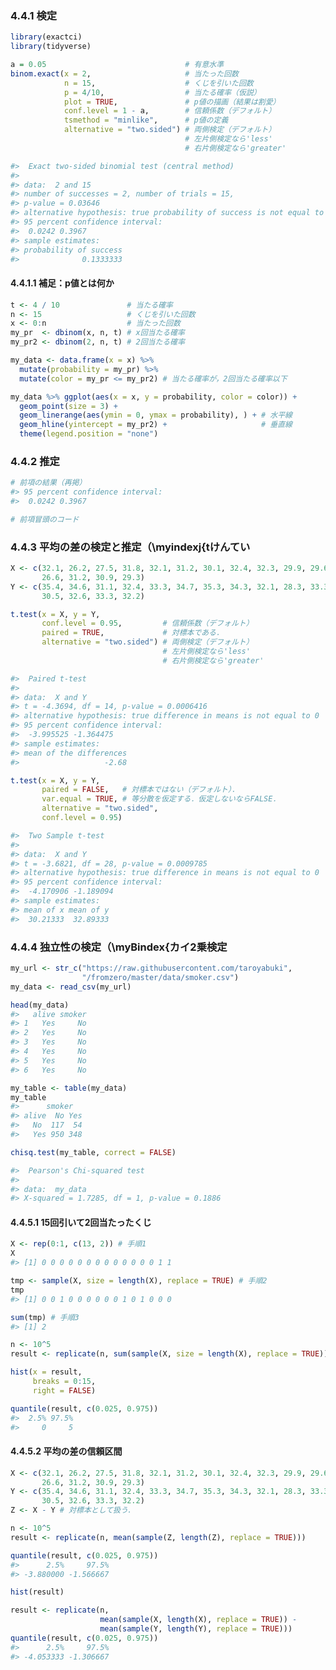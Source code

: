 ### 4.4.1 検定

```r
library(exactci)
library(tidyverse)

a = 0.05                               # 有意水準
binom.exact(x = 2,                     # 当たった回数
            n = 15,                    # くじを引いた回数
            p = 4/10,                  # 当たる確率（仮説）
            plot = TRUE,               # p値の描画（結果は割愛）
            conf.level = 1 - a,        # 信頼係数（デフォルト）
            tsmethod = "minlike",      # p値の定義
            alternative = "two.sided") # 両側検定（デフォルト）
                                       # 左片側検定なら'less'
                                       # 右片側検定なら'greater'

#> 	Exact two-sided binomial test (central method)
#> 
#> data:  2 and 15
#> number of successes = 2, number of trials = 15,
#> p-value = 0.03646
#> alternative hypothesis: true probability of success is not equal to 0.4
#> 95 percent confidence interval:
#>  0.0242 0.3967
#> sample estimates:
#> probability of success 
#>              0.1333333 
```

#### 4.4.1.1 補足：p値とは何か

```r
t <- 4 / 10               # 当たる確率
n <- 15                   # くじを引いた回数
x <- 0:n                  # 当たった回数
my_pr  <- dbinom(x, n, t) # x回当たる確率
my_pr2 <- dbinom(2, n, t) # 2回当たる確率

my_data <- data.frame(x = x) %>%
  mutate(probability = my_pr) %>%
  mutate(color = my_pr <= my_pr2) # 当たる確率が，2回当たる確率以下

my_data %>% ggplot(aes(x = x, y = probability, color = color)) +
  geom_point(size = 3) +
  geom_linerange(aes(ymin = 0, ymax = probability), ) + # 水平線
  geom_hline(yintercept = my_pr2) +                     # 垂直線
  theme(legend.position = "none")
```

### 4.4.2 推定

```r
# 前項の結果（再掲）
#> 95 percent confidence interval:
#>  0.0242 0.3967
```

```r
# 前項冒頭のコード
```

### 4.4.3 平均の差の検定と推定（\myindexj{tけんてい

```r
X <- c(32.1, 26.2, 27.5, 31.8, 32.1, 31.2, 30.1, 32.4, 32.3, 29.9, 29.6,
       26.6, 31.2, 30.9, 29.3)
Y <- c(35.4, 34.6, 31.1, 32.4, 33.3, 34.7, 35.3, 34.3, 32.1, 28.3, 33.3,
       30.5, 32.6, 33.3, 32.2)

t.test(x = X, y = Y,
       conf.level = 0.95,         # 信頼係数（デフォルト）
       paired = TRUE,             # 対標本である．
       alternative = "two.sided") # 両側検定（デフォルト）
                                  # 左片側検定なら'less'
                                  # 右片側検定なら'greater'

#> 	Paired t-test
#> 
#> data:  X and Y
#> t = -4.3694, df = 14, p-value = 0.0006416
#> alternative hypothesis: true difference in means is not equal to 0
#> 95 percent confidence interval:
#>  -3.995525 -1.364475
#> sample estimates:
#> mean of the differences 
#>                   -2.68 
```

```r
t.test(x = X, y = Y,
       paired = FALSE,   # 対標本ではない（デフォルト）．
       var.equal = TRUE, # 等分散を仮定する．仮定しないならFALSE．
       alternative = "two.sided",
       conf.level = 0.95)

#> 	Two Sample t-test
#>
#> data:  X and Y
#> t = -3.6821, df = 28, p-value = 0.0009785
#> alternative hypothesis: true difference in means is not equal to 0
#> 95 percent confidence interval:
#>  -4.170906 -1.189094
#> sample estimates:
#> mean of x mean of y 
#>  30.21333  32.89333 
```

### 4.4.4 独立性の検定（\myBindex{カイ2乗検定

```r
my_url <- str_c("https://raw.githubusercontent.com/taroyabuki",
                "/fromzero/master/data/smoker.csv")
my_data <- read_csv(my_url)
```

```r
head(my_data)
#>   alive smoker
#> 1   Yes     No
#> 2   Yes     No
#> 3   Yes     No
#> 4   Yes     No
#> 5   Yes     No
#> 6   Yes     No
```

```r
my_table <- table(my_data)
my_table
#>      smoker
#> alive  No Yes
#>   No  117  54
#>   Yes 950 348
```

```r
chisq.test(my_table, correct = FALSE)

#> 	Pearson's Chi-squared test
#>
#> data:  my_data
#> X-squared = 1.7285, df = 1, p-value = 0.1886
```

#### 4.4.5.1 15回引いて2回当たったくじ

```r
X <- rep(0:1, c(13, 2)) # 手順1
X
#> [1] 0 0 0 0 0 0 0 0 0 0 0 0 0 1 1

tmp <- sample(X, size = length(X), replace = TRUE) # 手順2
tmp
#> [1] 0 0 1 0 0 0 0 0 0 1 0 1 0 0 0

sum(tmp) # 手順3
#> [1] 2

n <- 10^5
result <- replicate(n, sum(sample(X, size = length(X), replace = TRUE))) # 手順4
```

```r
hist(x = result,
     breaks = 0:15,
     right = FALSE)
```

```r
quantile(result, c(0.025, 0.975))
#>  2.5% 97.5% 
#>     0     5
```

#### 4.4.5.2 平均の差の信頼区間

```r
X <- c(32.1, 26.2, 27.5, 31.8, 32.1, 31.2, 30.1, 32.4, 32.3, 29.9, 29.6,
       26.6, 31.2, 30.9, 29.3)
Y <- c(35.4, 34.6, 31.1, 32.4, 33.3, 34.7, 35.3, 34.3, 32.1, 28.3, 33.3,
       30.5, 32.6, 33.3, 32.2)
Z <- X - Y # 対標本として扱う．

n <- 10^5
result <- replicate(n, mean(sample(Z, length(Z), replace = TRUE)))

quantile(result, c(0.025, 0.975))
#>      2.5%     97.5% 
#> -3.880000 -1.566667
```

```r
hist(result)
```

```r
result <- replicate(n,
                    mean(sample(X, length(X), replace = TRUE)) -
                    mean(sample(Y, length(Y), replace = TRUE)))
quantile(result, c(0.025, 0.975))
#>      2.5%     97.5% 
#> -4.053333 -1.306667
```


